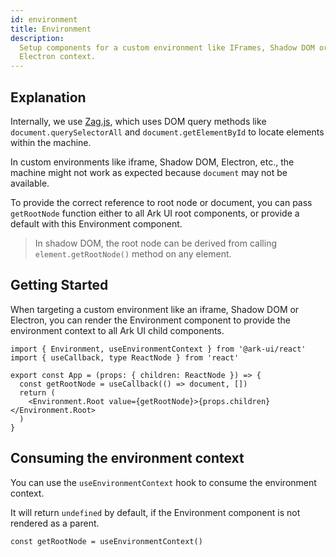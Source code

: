 ```yaml
---
id: environment
title: Environment
description:
  Setup components for a custom environment like IFrames, Shadow DOM or an
  Electron context.
---
```



<ComponentPreview />

## Explanation

Internally, we use
[Zag.js](https://zagjs.com/overview/composition#custom-window-environment),
which uses DOM query methods like `document.querySelectorAll` and
`document.getElementById` to locate elements within the machine.

In custom environments like iframe, Shadow DOM, Electron, etc., the machine
might not work as expected because `document` may not be available.

To provide the correct reference to root node or document, you can pass
`getRootNode` function either to all Ark UI root components, or provide a
default with this Environment component.

> In shadow DOM, the root node can be derived from calling
> `element.getRootNode()` method on any element.

## Getting Started

When targeting a custom environment like an iframe, Shadow DOM or Electron, you
can render the Environment component to provide the environment context to all
Ark UI child components.

```tsx
import { Environment, useEnvironmentContext } from '@ark-ui/react'
import { useCallback, type ReactNode } from 'react'

export const App = (props: { children: ReactNode }) => {
  const getRootNode = useCallback(() => document, [])
  return (
    <Environment.Root value={getRootNode}>{props.children}</Environment.Root>
  )
}
```

## Consuming the environment context

You can use the `useEnvironmentContext` hook to consume the environment context.

It will return `undefined` by default, if the Environment component is not
rendered as a parent.

```tsx
const getRootNode = useEnvironmentContext()
```
